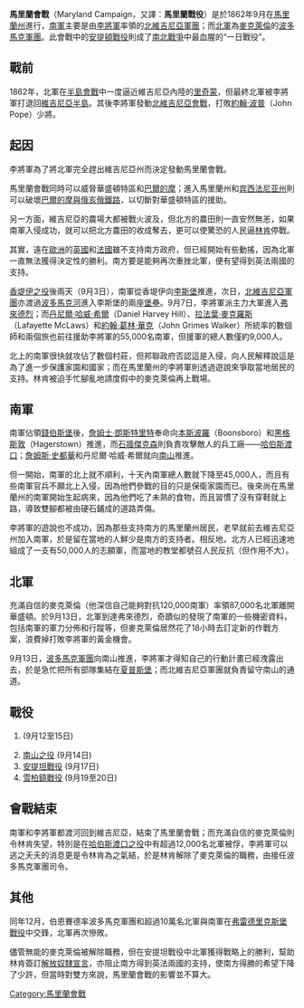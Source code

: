{{Unreferenced|time=2018-05-24T04:50:28+00:00}}{{noteTA
|G1=USState
|1= zh-hans:弗吉尼亚;zh-hk:維珍尼亞;zh-tw:維吉尼亞;
|2= zh-hans:安提坦;zh-hk:安提頓;zh-tw:安提頓;
}}
{{Campaignbox 馬利蘭戰役}}

'''馬里蘭會戰'''（Maryland Campaign，又譯：'''馬里蘭戰役'''）是於1862年9月在[[馬里蘭州|馬里蘭州]]進行，[[南軍|南軍]]主要是由[[羅伯特·李|李將軍]]率領的[[北維吉尼亞軍團|北維吉尼亞軍團]]；而[[北軍|北軍]]為[[麥克萊倫|麥克萊倫]]的[[波多馬克軍團|波多馬克軍團]]。此會戰中的[[安提頓戰役|安提頓戰役]]則成了[[南北戰爭|南北戰爭]]中最血腥的“一日戰役”。

==戰前==
1862年，北軍在[[半島會戰|半島會戰]]中一度逼近維吉尼亞內陸的[[里士满_(弗吉尼亚州)|里奇蒙]]，但最終北軍被李將軍打退回[[維吉尼亞半島|維吉尼亞半島]]。其後李將軍發動[[北維吉尼亞會戰|北維吉尼亞會戰]]，打敗[[約翰·波普_(美軍將領)|約翰·波普]]（John Pope）少將。

==起因==
李將軍為了將北軍完全趕出維吉尼亞州而決定發動馬里蘭會戰。

馬里蘭會戰同時可以威脅華盛頓特區和[[巴爾的摩|巴爾的摩]]；進入馬里蘭州和[[宾西法尼亚州|宾西法尼亚州]]則可以破壞[[巴爾的摩與俄亥俄鐵路|巴爾的摩與俄亥俄鐵路]]，以切斷對華盛頓特區的援助。

另一方面，維吉尼亞的農場大都被戰火波及，但北方的農田則一直安然無恙，如果南軍入侵成功，就可以把北方農田的收成奪去，更可以使驚恐的人民逼[[林肯|林肯]]停戰。

其實，遠在[[歐洲|歐洲]]的[[英國|英國]]和[[法國|法國]]雖不支持南方政府，但已經開始有些動搖，因為北軍一直無法獲得決定性的勝利。南方要是能夠再次重挫北軍，便有望得到英法兩國的支持。

[[香堤伊之役|香堤伊之役]]後兩天（9月3日），南軍從香堤伊向[[李斯堡|李斯堡]]推進，次日，[[北維吉尼亞軍團|北維吉尼亞軍團]]亦渡過[[波多馬克河|波多馬克河]]進入李斯堡的兩座[[堡壘|堡壘]]。9月7日，李將軍派主力大軍進入[[弗來德烈|弗來德烈]]；而[[丹尼爾·哈威·希爾|丹尼爾·哈威·希爾]]（Daniel Harvey Hill）、[[拉法葉·麥克羅斯|拉法葉·麥克羅斯]]（Lafayette McLaws）和[[約翰·葛林·華克|約翰·葛林·華克]]（John Grimes Walker）所統率的數個師和兩個旅也前往援助李將軍的55,000名南軍，但援軍的總人數僅約9,000人。

北上的南軍很快就攻佔了數個村莊，但邦聯政府否認這是入侵，向人民解釋說這是為了進一步保護家園和國家；而在馬里蘭州的李將軍則透過遊說來爭取當地居民的支持。林肯被迫手忙腳亂地請度假中的麥克萊倫再上戰場。

==南軍==
南軍佔領[[錢伯斯堡|錢伯斯堡]]後，[[詹姆士·朗斯特里特|詹姆士·朗斯特里特]]奉命向[[本斯波羅|本斯波羅]]（Boonsboro）和[[黑格斯敦|黑格斯敦]]（Hagerstown）推進，而[[石牆傑克森|石牆傑克森]]則負責攻擊敵人的兵工廠——[[哈珀斯費里_(西維吉尼亞州)|哈伯斯渡口]]；[[詹姆斯·史都華|詹姆斯·史都華]]和丹尼爾·哈威·希爾就向[[南山_(馬利蘭州及賓夕凡尼亞州)|南山]]推進。

但一開始，南軍的北上就不順利，十天內南軍總人數就下降至45,000人，而且有些南軍官兵不願北上入侵，因為他們參戰的目的只是保衛家園而已。後來尚在馬里蘭州的南軍開始生起病來，因為他們吃了未熟的食物，而且習慣了沒有穿鞋就上路，導致雙腳都被由硬石鋪成的道路弄傷。

李將軍的遊說也不成功，因為那些支持南方的馬里蘭州居民，老早就前去維吉尼亞州加入南軍，於是留在當地的人鮮少是南方的支持者。相反地，北方人已經迅速地組成了一支有50,000人的志願軍，而當地的教堂都號召人民反抗（但作用不大）。

==北軍==
充滿自信的麥克萊倫（他深信自己能夠對抗120,000南軍）率領87,000名北軍離開華盛頓。於9月13日，北軍到達弗來德烈，奇蹟似的發現了南軍的一些機密資料，包括南軍的軍力分佈和行蹤等，但麥克萊倫居然花了18小時去訂定新的作戰方案，浪費掉打敗李將軍的黃金機會。

9月13日，[[波多馬克軍團|波多馬克軍團]]向南山推進，李將軍才得知自己的行動計畫已經洩露出去，於是急忙把所有部隊集結在[[夏普斯堡|夏普斯堡]]；而北維吉尼亞軍團就負責留守南山的通道。

==戰役==
#{{link-en|哈伯斯渡口之役|Battle of Harpers Ferry}} (9月12至15日)
#[[南山之役|南山之役]] (9月14日)
#[[安提坦戰役|安提坦戰役]] (9月17日)
#[[雪柏鎮戰役|雪柏鎮戰役]] (9月19至20日)

==會戰結束==
南軍和李將軍都渡河回到維吉尼亞，結束了馬里蘭會戰；而充滿自信的麥克萊倫則令林肯失望，特別是在[[哈伯斯渡口之役|哈伯斯渡口之役]]中有超過12,000名北軍被俘，李將軍可以逃之夭夭的消息更是令林肯為之氣結，於是林肯解除了麥克萊倫的職務，由{{link-en|伯恩賽德|Ambrose Burnside}}接任波多馬克軍團司令。

==其他==
同年12月，伯恩賽德率波多馬克軍團和超過10萬名北軍與南軍在[[弗雷德里克斯堡戰役|弗雷德里克斯堡戰役]]中交鋒，北軍再次慘敗。

儘管無能的麥克萊倫被解除職務，但在安提坦戰役中北軍獲得戰略上的勝利，幫助林肯簽訂[[解放奴隸宣言|解放奴隸宣言]]，亦阻止南方得到英法兩國的支持，使南方得勝的希望下降了少許，但當時對雙方來說，馬里蘭會戰的影響並不算大。

[[Category:馬里蘭會戰|Category:馬里蘭會戰]]